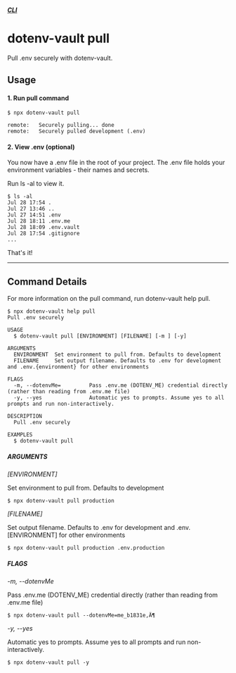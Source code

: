 

##### [CLI](/docs/dotenv-vault)
# dotenv-vault pull

Pull .env securely with dotenv-vault.

## Usage

#### 1. Run pull command

```
$ npx dotenv-vault pull

remote:   Securely pulling... done
remote:   Securely pulled development (.env)
```

#### 2. View .env (optional)

You now have a .env file in the root of your project. The .env file holds your environment variables - their names and secrets.

Run ls -al to view it.

```
$ ls -al
Jul 28 17:54 .
Jul 27 13:46 ..
Jul 27 14:51 .env
Jul 28 18:11 .env.me
Jul 28 18:09 .env.vault
Jul 28 17:54 .gitignore
...
```

<ScreenshotBrowser url='/assets/img/cloudinary/Screen_Shot_2022-08-04_at_10.00.34_AM_jg9dzq.png' />

That's it!

---

## Command Details

For more information on the pull command, run dotenv-vault help pull.

```
$ npx dotenv-vault help pull
Pull .env securely

USAGE
  $ dotenv-vault pull [ENVIRONMENT] [FILENAME] [-m ] [-y]

ARGUMENTS
  ENVIRONMENT  Set environment to pull from. Defaults to development
  FILENAME     Set output filename. Defaults to .env for development and .env.{environment} for other environments

FLAGS
  -m, --dotenvMe=         Pass .env.me (DOTENV_ME) credential directly (rather than reading from .env.me file)
  -y, --yes               Automatic yes to prompts. Assume yes to all prompts and run non-interactively.

DESCRIPTION
  Pull .env securely

EXAMPLES
  $ dotenv-vault pull
```

##### ARGUMENTS

*[ENVIRONMENT]*

Set environment to pull from. Defaults to development

```
$ npx dotenv-vault pull production
```

*[FILENAME]*

Set output filename. Defaults to .env for development and .env.[ENVIRONMENT] for other environments

```
$ npx dotenv-vault pull production .env.production
```

##### FLAGS

*-m, --dotenvMe*

Pass .env.me (DOTENV_ME) credential directly (rather than reading from .env.me file)

```
$ npx dotenv-vault pull --dotenvMe=me_b1831e‚Ä¶
```

*-y, --yes*

Automatic yes to prompts. Assume yes to all prompts and run non-interactively.

```
$ npx dotenv-vault pull -y
```

